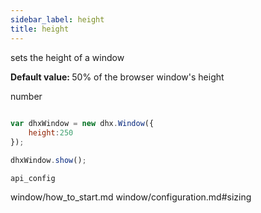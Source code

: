 ```yaml
---
sidebar_label: height
title: height
---
```



          


<Short>
 
sets the height of a window



</Short>


<strong>Default value: </strong> 
50% of the browser window's height



<Type>
 number


</Type>


~~~js
 
var dhxWindow = new dhx.Window({
    height:250
});

dhxWindow.show();


~~~
	api_config

<Descr>
 


</Descr>


 window/how_to_start.md
window/configuration.md#sizing
